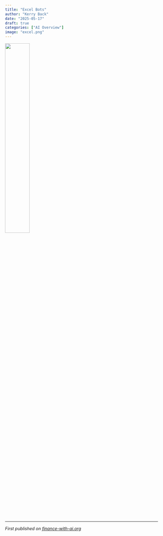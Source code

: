 ```yaml
---
title: "Excel Bots"
author: "Kerry Back"
date: "2025-05-17"
draft: true
categories: ["AI Overview"]
image: "excel.png"  
---
```


![](excel.png){width=40% fig-align="center"}


---

*First published on [finance-with-ai.org](https://finance-with-ai.org)* 